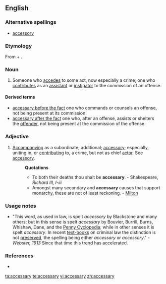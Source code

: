 ==English==

===Alternative spellings===
*[[accessory]]
===Etymology===
From {{term|access}} + {{term|-ary}}.

===Noun===
{{en-noun|accessar|ies}}

# {{legal}} Someone who [[accedes]] to some act, now especially a crime; one who [[contributes]] as an [[assistant]] or [[instigator]] to the commission of an offense.

====Derived terms====
*[[accessary before the fact]] {{legal}} one who commands or counsels an offense, not being present at its commission.
*[[accessary after the fact]] {{legal}} one who, after an offense, assists or shelters the [[offender]], not being present at the commission of the offense.

===Adjective===
{{en-adj}}

# {{legal}} [[accompany|Accompanying]] as a subordinate; additional; [[accessory]]; especially, uniting in, or [[contributing]] to, a crime, but not as chief [[actor]]. See [[accessory]].
#:'''Quotations'''
#:*To both their deaths thou shalt be '''accessary'''. - Shakespeare, ''Richard III, I-iii''
#:*Amongst many secondary and '''accessary''' causes that support monarchy, these are not of least reckoning. - [[Milton]]

===Usage notes===
*"This word, as used in law, is spelt ''accessory'' by Blackstone and many others; but in this sense is spelt ''accessary'' by Bouvier, Burrill, Burns, Whishaw, Dane, and the [[Penny Cyclopedia]]; while in other senses it is spelt ''accessory''. In recent [[text-books]] on criminal law the distinction is not [[preserved]], the spelling being either ''accessary'' or ''accessory''." - ''Webster, 1913''  Since that time this trend has accelerated.

===References===
* {{R:Webster 1913}}

[[ta:accessary]]
[[te:accessary]]
[[vi:accessary]]
[[zh:accessary]]